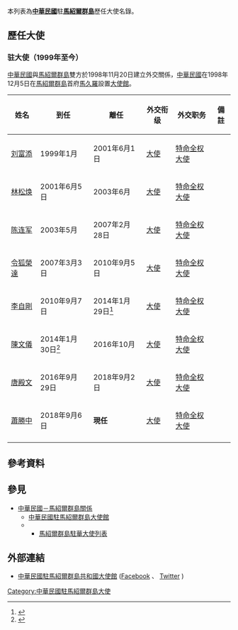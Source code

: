 本列表為'''[[中華民國|中華民國]]'''駐'''[[馬紹爾群島|馬紹爾群島]]'''歷任大使名錄。

==歷任大使==
=== {{ROC}}驻{{MHL}}大使（1999年至今） ===
[[中華民國|中華民國]]與[[馬紹爾群島|馬紹爾群島]]雙方於1998年11月20日建立外交關係，[[中華民國|中華民國]]在1998年12月5日在[[馬紹爾群島|馬紹爾群島]]首府[[馬久羅|馬久羅]]設置[[中華民國駐馬紹爾群島大使館|大使館]]。
{| class="wikitable" 
|- 
!姓名
!到任
!離任
!外交衔级
!外交职务
!colspan="2" | 備註
|-
| [[刘富添|刘富添]]
|1999年1月
| 2001年6月1日
| [[大使|大使]]
| [[特命全权大使|特命全权大使]]
|
|-
| [[林松焕|林松焕]]
|2001年6月5日
| 2003年6月
| [[大使|大使]]
| [[特命全权大使|特命全权大使]]
|
|-
| [[陈连军|陈连军]]
|2003年5月
| 2007年2月28日
| [[大使|大使]]
| [[特命全权大使|特命全权大使]]
|
|-
| [[令狐榮達|令狐榮達]]
| 2007年3月3日
| 2010年9月5日
| [[大使|大使]]
| [[特命全权大使|特命全权大使]]
|
|-
| [[李自剛|李自剛]]
|2010年9月7日
|2014年1月29日<ref name=c1>{{cite web|url=https://tw.news.yahoo.com/%E9%A6%AC%E7%B4%B9%E7%88%BE%E5%A4%A7%E4%BD%BF%E6%9D%8E%E8%87%AA%E5%89%9B%E9%9B%A2%E4%BB%BB-%E7%8D%B2%E8%82%AF%E5%AE%9A-072228415.html|title=馬紹爾大使李自剛離任 獲肯定|publisher=[[中央社|中央社]]|date=2014-01-28|accessdate=2018-03-01|archive-date=2020-11-05|archive-url=https://web.archive.org/web/20201105174122/https://tw.news.yahoo.com/%E9%A6%AC%E7%B4%B9%E7%88%BE%E5%A4%A7%E4%BD%BF%E6%9D%8E%E8%87%AA%E5%89%9B%E9%9B%A2%E4%BB%BB-%E7%8D%B2%E8%82%AF%E5%AE%9A-072228415.html}}</ref>
| [[大使|大使]]
| [[特命全权大使|特命全权大使]]
|
|-
| [[陳文儀|陳文儀]]
|2014年1月30日<ref name=c1>{{cite web|url=https://tw.news.yahoo.com/%E9%A6%AC%E7%B4%B9%E7%88%BE%E5%A4%A7%E4%BD%BF%E6%9D%8E%E8%87%AA%E5%89%9B%E9%9B%A2%E4%BB%BB-%E7%8D%B2%E8%82%AF%E5%AE%9A-072228415.html|title=馬紹爾大使李自剛離任 獲肯定|publisher=[[中央社|中央社]]|date=2014-01-28|accessdate=2018-03-01}}</ref>
|2016年10月
| [[大使|大使]]
| [[特命全权大使|特命全权大使]]
|
|-
|[[唐殿文|唐殿文]]
|2016年9月29日
|2018年9月2日
| [[大使|大使]]
| [[特命全权大使|特命全权大使]]
|
|-
|[[蕭勝中|蕭勝中]]
|2018年9月6日
|'''現任'''
| [[大使|大使]]
| [[特命全权大使|特命全权大使]]
|
|-
|}

==參考資料==
{{reflist}}

==參見==
*[[中華民國－馬紹爾群島關係|中華民國－馬紹爾群島關係]]
**[[中華民國駐馬紹爾群島大使館|中華民國駐馬紹爾群島大使館]]
**{{link-ja|馬紹爾群島駐華大使館|在中華民国マーシャル諸島大使館}}
***[[馬紹爾群島駐華大使列表|馬紹爾群島駐華大使列表]]

==外部連結==
*[http://www.taiwanembassy.org/MH 中華民國駐馬紹爾群島共和國大使館] {{Wayback|url=http://www.taiwanembassy.org/MH |date=20200202124529 }}<!--{{Wayback|url=http://www.taiwanembassy.org/MH |date=20200202124529 }}-->{{zh-tw}}{{en}}([https://www.facebook.com/TW.MarshallIslands/ Facebook] {{Wayback|url=https://www.facebook.com/TW.MarshallIslands/ |date=20190221023407 }}、<!--{{Wayback|url=https://www.facebook.com/TW.MarshallIslands/ |date=20190221023407 }}-->[https://twitter.com/TW_Marshalls Twitter] {{Wayback|url=https://twitter.com/TW_Marshalls |date=20190221023407 }})<!--{{Wayback|url=https://twitter.com/TW_Marshalls |date=20190221023407 }}-->

{{中華民國駐外大使}}

[[Category:中華民國駐馬紹爾群島大使|Category:中華民國駐馬紹爾群島大使]]